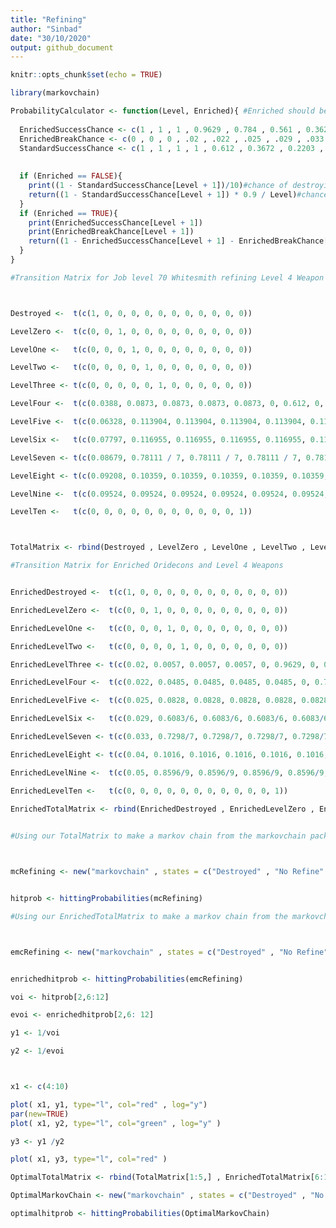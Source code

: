 ```yaml
---
title: "Refining"
author: "Sinbad"
date: "30/10/2020"
output: github_document
---
```


```r
knitr::opts_chunk$set(echo = TRUE)
```



```r
library(markovchain)
```





```r

ProbabilityCalculator <- function(Level, Enriched){ #Enriched should be TRUE or FALSE, Level should be the level of refine you currently are.
  
  EnrichedSuccessChance <- c(1 , 1 , 1 , 0.9629 , 0.784 , 0.561 , 0.3627 , 0.2372 , 0.1472 , 0.0904)
  EnrichedBreakChance <- c(0 , 0 , 0 , .02 , .022 , .025 , .029 , .033 , .04 , .05)
  StandardSuccessChance <- c(1 , 1 , 1 , 1 , 0.612 , 0.3672 , 0.2203 , 0.1296 , 0.0792 , 0.0476)
  
  
  if (Enriched == FALSE){
    print((1 - StandardSuccessChance[Level + 1])/10)#chance of destroying
    return((1 - StandardSuccessChance[Level + 1]) * 0.9 / Level)#chance of falling down to each level
  }
  if (Enriched == TRUE){
    print(EnrichedSuccessChance[Level + 1])
    print(EnrichedBreakChance[Level + 1])
    return((1 - EnrichedSuccessChance[Level + 1] - EnrichedBreakChance[Level + 1]) / Level)#chance of falling down to each level
  }
}
```


```r


#Transition Matrix for Job level 70 Whitesmith refining Level 4 Weapon



Destroyed <-  t(c(1, 0, 0, 0, 0, 0, 0, 0, 0, 0, 0, 0))

LevelZero <-  t(c(0, 0, 1, 0, 0, 0, 0, 0, 0, 0, 0, 0))

LevelOne <-   t(c(0, 0, 0, 1, 0, 0, 0, 0, 0, 0, 0, 0))

LevelTwo <-   t(c(0, 0, 0, 0, 1, 0, 0, 0, 0, 0, 0, 0))

LevelThree <- t(c(0, 0, 0, 0, 0, 1, 0, 0, 0, 0, 0, 0))

LevelFour <-  t(c(0.0388, 0.0873, 0.0873, 0.0873, 0.0873, 0, 0.612, 0, 0, 0, 0, 0))

LevelFive <-  t(c(0.06328, 0.113904, 0.113904, 0.113904, 0.113904, 0.113904, 0, 0.3672, 0, 0, 0, 0))

LevelSix <-   t(c(0.07797, 0.116955, 0.116955, 0.116955, 0.116955, 0.116955, 0.116955, 0, 0.2203, 0, 0, 0))

LevelSeven <- t(c(0.08679, 0.78111 / 7, 0.78111 / 7, 0.78111 / 7, 0.78111 / 7, 0.78111 / 7, 0.78111 / 7, 0.78111 / 7, 0, 0.1321, 0, 0))

LevelEight <- t(c(0.09208, 0.10359, 0.10359, 0.10359, 0.10359, 0.10359, 0.10359, 0.10359, 0.10359, 0, 0.0792, 0))

LevelNine <-  t(c(0.09524, 0.09524, 0.09524, 0.09524, 0.09524, 0.09524, 0.09524, 0.09524, 0.09524, 0.09524, 0, 0.0476))

LevelTen <-   t(c(0, 0, 0, 0, 0, 0, 0, 0, 0, 0, 0, 1))



TotalMatrix <- rbind(Destroyed , LevelZero , LevelOne , LevelTwo , LevelThree , LevelFour , LevelFive , LevelSix , LevelSeven , LevelEight , LevelNine , LevelTen)

```



```r

#Transition Matrix for Enriched Oridecons and Level 4 Weapons


EnrichedDestroyed <-  t(c(1, 0, 0, 0, 0, 0, 0, 0, 0, 0, 0, 0))

EnrichedLevelZero <-  t(c(0, 0, 1, 0, 0, 0, 0, 0, 0, 0, 0, 0))

EnrichedLevelOne <-   t(c(0, 0, 0, 1, 0, 0, 0, 0, 0, 0, 0, 0))

EnrichedLevelTwo <-   t(c(0, 0, 0, 0, 1, 0, 0, 0, 0, 0, 0, 0))

EnrichedLevelThree <- t(c(0.02, 0.0057, 0.0057, 0.0057, 0, 0.9629, 0, 0, 0, 0, 0, 0))

EnrichedLevelFour <-  t(c(0.022, 0.0485, 0.0485, 0.0485, 0.0485, 0, 0.784, 0, 0, 0, 0, 0))

EnrichedLevelFive <-  t(c(0.025, 0.0828, 0.0828, 0.0828, 0.0828, 0.0828, 0, 0.561, 0, 0, 0, 0))

EnrichedLevelSix <-   t(c(0.029, 0.6083/6, 0.6083/6, 0.6083/6, 0.6083/6, 0.6083/6, 0.6083/6, 0, 0.3627, 0, 0, 0))

EnrichedLevelSeven <- t(c(0.033, 0.7298/7, 0.7298/7, 0.7298/7, 0.7298/7, 0.7298/7, 0.7298/7, 0.7298/7, 0, 0.2372, 0, 0))

EnrichedLevelEight <- t(c(0.04, 0.1016, 0.1016, 0.1016, 0.1016, 0.1016, 0.1016, 0.1016, 0.1016, 0, 0.1472, 0))

EnrichedLevelNine <-  t(c(0.05, 0.8596/9, 0.8596/9, 0.8596/9, 0.8596/9, 0.8596/9, 0.8596/9, 0.8596/9, 0.8596/9, 0.8596/9, 0, 0.0904))

EnrichedLevelTen <-   t(c(0, 0, 0, 0, 0, 0, 0, 0, 0, 0, 0, 1))

EnrichedTotalMatrix <- rbind(EnrichedDestroyed , EnrichedLevelZero , EnrichedLevelOne , EnrichedLevelTwo , EnrichedLevelThree , EnrichedLevelFour , EnrichedLevelFive , EnrichedLevelSix , EnrichedLevelSeven , EnrichedLevelEight , EnrichedLevelNine , EnrichedLevelTen)
  


```






```r

#Using our TotalMatrix to make a markov chain from the markovchain package



mcRefining <- new("markovchain" , states = c("Destroyed" , "No Refine" , "+1" , "+2" , "+3" , "+4" , "+5" , "+6" , "+7" , "+8" , "+9" , "+10") , byrow = TRUE , transitionMatrix = TotalMatrix , name = "Refining")


hitprob <- hittingProbabilities(mcRefining)

```





```r

#Using our EnrichedTotalMatrix to make a markov chain from the markovchain package



emcRefining <- new("markovchain" , states = c("Destroyed" , "No Refine" , "+1" , "+2" , "+3" , "+4" , "+5" , "+6" , "+7" , "+8" , "+9" , "+10") , byrow = TRUE , transitionMatrix = EnrichedTotalMatrix , name = "EnrichedRefining")


enrichedhitprob <- hittingProbabilities(emcRefining)

```


```r


voi <- hitprob[2,6:12]

evoi <- enrichedhitprob[2,6: 12]

y1 <- 1/voi

y2 <- 1/evoi



x1 <- c(4:10)

plot( x1, y1, type="l", col="red" , log="y")
par(new=TRUE)
plot( x1, y2, type="l", col="green" , log="y" )

```


```r

y3 <- y1 /y2

plot( x1, y3, type="l", col="red" )


```

```r


OptimalTotalMatrix <- rbind(TotalMatrix[1:5,] , EnrichedTotalMatrix[6:12,])   #this makes a matrix with slightly higher probability for the level 3 > level 4 transition.

OptimalMarkovChain <- new("markovchain" , states = c("Destroyed" , "No Refine" , "+1" , "+2" , "+3" , "+4" , "+5" , "+6" , "+7" , "+8" , "+9" , "+10") , byrow = TRUE , transitionMatrix = OptimalTotalMatrix , name = "OptimalRefining")

optimalhitprob <- hittingProbabilities(OptimalMarkovChain)

```

